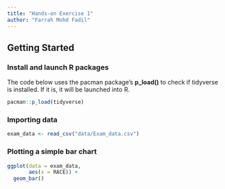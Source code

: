 ```yaml
---
title: "Hands-on Exercise 1"
author: "Farrah Mohd Fadil"
---
```


## **Getting Started**

### Install and launch R packages

The code below uses the pacman package's **p_load()** to check if tidyverse is installed. If it is, it will be launched into R.

```r
pacman::p_load(tidyverse)
```

### Importing data

```r
exam_data <- read_csv("data/Exam_data.csv")
```

### Plotting a simple bar chart

```r
ggplot(data = exam_data,
       aes(x = RACE)) +
  geom_bar()
```
